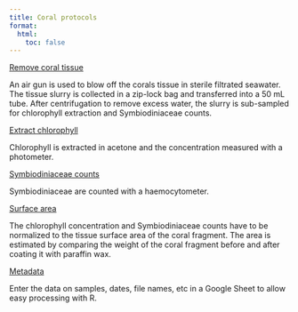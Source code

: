 ```yaml
---
title: Coral protocols
format: 
  html:
    toc: false
---
```


[Remove coral tissue](1_tissue_removal.qmd)

An air gun is used to blow off the corals tissue in sterile filtrated seawater. The tissue slurry is collected in a zip-lock bag and transferred into a 50 mL tube. After centrifugation to remove excess water, the slurry is sub-sampled for chlorophyll extraction and Symbiodiniaceae counts.

[Extract chlorophyll](2_chlorophyll.qmd)

Chlorophyll is extracted in acetone and the concentration measured with a photometer.

[Symbiodiniaceae counts](3_symb_counts.qmd)

Symbiodiniaceae are counted with a haemocytometer.

[Surface area](4_area.qmd)

The chlorophyll concentration and Symbiodiniaceae counts have to be normalized to the tissue surface area of the coral fragment. The area is estimated by comparing the weight of the coral fragment before and after coating it with paraffin wax.

[Metadata](5_metadata.qmd)

Enter the data on samples, dates, file names, etc in a Google Sheet to allow easy processing with R.
